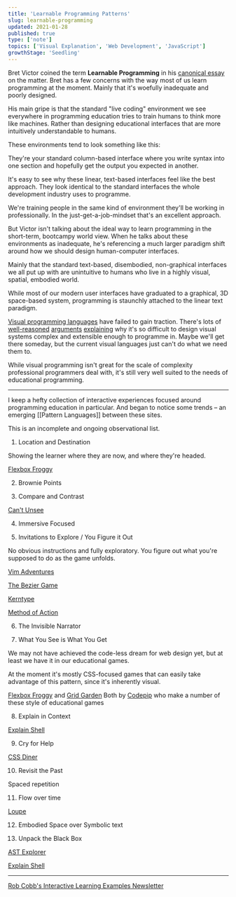 ```yaml
---
title: 'Learnable Programming Patterns'
slug: learnable-programming
updated: 2021-01-28
published: true
type: ['note']
topics: ['Visual Explanation', 'Web Development', 'JavaScript']
growthStage: 'Seedling'
---
```


Bret Victor coined the term **Learnable Programming** in his [canonical essay](http://worrydream.com/LearnableProgramming/) on the matter.  Bret has a few concerns with the way most of us learn programming at the moment. Mainly that it's woefully inadequate and poorly designed.

His main gripe is that the standard "live coding" environment we see everywhere in programming education tries to train humans to think more like machines. Rather than designing educational interfaces that are more intuitively understandable to humans.

These environments tend to look something like this:

<TwoCol imgwidth="48%" imgmargin="1em auto">

<BasicImage src="https://res.cloudinary.com/dg3gyk0gu/image/upload/v1611863937/maggieappleton.com/notes/learnable-programming/learnprog_1.png" alt="" />
<BasicImage src="https://res.cloudinary.com/dg3gyk0gu/image/upload/v1611863937/maggieappleton.com/notes/learnable-programming/learnprog_4.png" alt="" />
<BasicImage src="https://res.cloudinary.com/dg3gyk0gu/image/upload/v1611863937/maggieappleton.com/notes/learnable-programming/learnprog_5.png" alt="" />
<BasicImage src="https://res.cloudinary.com/dg3gyk0gu/image/upload/v1611863938/maggieappleton.com/notes/learnable-programming/learnprog_3.png" alt="" />

</TwoCol>

They're your standard column-based interface where you write syntax into one section and hopefully get the output you expected in another.

It's easy to see why these linear, text-based interfaces feel like the best approach. They look identical to the standard interfaces the whole development industry uses to programme.

<BasicImage width="880px" src="https://res.cloudinary.com/dg3gyk0gu/image/upload/v1611863938/maggieappleton.com/notes/learnable-programming/learnprog_2.png" alt="" />

We're training people in the same kind of environment they'll be working in professionally. In the just-get-a-job-mindset that's an excellent approach.

But Victor isn't talking about the ideal way to learn programming in the short-term, bootcampy world view. When he talks about these environments as inadequate, he's referencing a much larger paradigm shift around how we should design human-computer interfaces.

Mainly that the standard text-based, disembodied, non-graphical interfaces we all put up with are unintuitive to humans who live in a highly visual, spatial, embodied world.

While most of our modern user interfaces have graduated to a graphical, 3D space-based system, programming is staunchly attached to the linear text paradigm.

[Visual programming languages](https://en.wikipedia.org/wiki/Visual_programming_language) have failed to gain traction. There's lots of [well-reasoned](https://www.outsystems.com/blog/posts/visual-programming-language/) [arguments](https://dzone.com/articles/visual-programming-why-its-a-bad-idea) [explaining](https://mikehadlow.blogspot.com/2018/10/visual-programming-why-its-bad-idea.html) why it's so difficult to design visual systems complex and extensible enough to programme in. Maybe we'll get there someday, but the current visual languages just can't do what we need them to.

While visual programming isn't great for the scale of complexity professional programmers deal with, it's still very well suited to the needs of educational programming.

---



I keep a hefty collection of interactive experiences focused around programming education in particular.
And began to notice some trends – an emerging [[Pattern Languages]] between these sites.

This is an incomplete and ongoing observational list.

1. Location and Destination

Showing the learner where they are now, and where they're headed.

[Flexbox Froggy](https://flexboxfroggy.com/)

2. Brownie Points



3. Compare and Contrast

[Can't Unsee](https://cantunsee.space/)

4. Immersive Focused

5. Invitations to Explore / You Figure it Out

No obvious instructions and fully exploratory. You figure out what you're supposed to do as the game unfolds.

[Vim Adventures](https://vim-adventures.com/)

[The Bezier Game](https://bezier.method.ac/)

[Kerntype](https://type.method.ac/)

[Method of Action](https://method.ac/)

6. The Invisible Narrator

7. What You See is What You Get

We may not have achieved the code-less dream for web design yet, but at least we have it in our educational games.

At the moment it's mostly CSS-focused games that can easily take advantage of this pattern, since it's inherently visual.

[Flexbox Froggy](https://flexboxfroggy.com/) and [Grid Garden](https://cssgridgarden.com/)
Both by [Codepip](https://codepip.com/) who make a number of these style of educational games

8. Explain in Context

[Explain Shell](https://explainshell.com/explain)

9. Cry for Help

[CSS Diner](https://flukeout.github.io/#)

10. Revisit the Past

Spaced repetition

11. Flow over time

[Loupe](http://latentflip.com/loupe/)

12. Embodied Space over Symbolic text

13. Unpack the Black Box

[AST Explorer](https://astexplorer.net/)

[Explain Shell](https://explainshell.com/explain)

---



<SimpleCard width="740px">

[Rob Cobb's Interactive Learning Examples Newsletter](https://csed.substack.com/p/the-best-online-interactive-learning)

</SimpleCard>